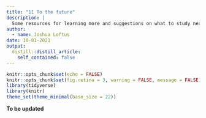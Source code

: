 ```yaml
---
title: "11 To the future"
description: |
  Some resources for learning more and suggestions on what to study next.
author:
  - name: Joshua Loftus
date: 10-01-2021
output:
  distill::distill_article:
    self_contained: false
---
```


```r
knitr::opts_chunk$set(echo = FALSE)
knitr::opts_chunk$set(fig.retina = 3, warning = FALSE, message = FALSE)
library(tidyverse)
library(knitr)
theme_set(theme_minimal(base_size = 22))
```

**To be updated**
